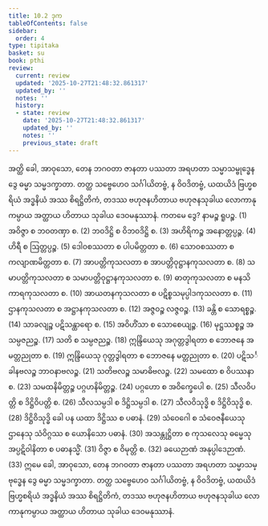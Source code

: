 ```yaml
---
title: 10.2 ဒုက
tableOfContents: false
sidebar:
  order: 4
type: tipitaka
basket: su
book: pthi
review:
  current: review
  updated: '2025-10-27T21:48:32.861317'
  updated_by: ''
  notes: ''
  history:
  - state: review
    date: '2025-10-27T21:48:32.861317'
    updated_by: ''
    notes: ''
    previous_state: draft
---
```



<ReviewStatus review={frontmatter.review} showDetails={true} />

<HypothesisAnnotation frontmatter={frontmatter} />

<DynamicBreadcrumb />

<Division number="304" book="pthi" e="ch" v="8" p="178">

<Paragraph number="783" book="pthi">
အတ္ထိ ခေါ, အာဝုသော, တေန ဘဂဝတာ ဇာနတာ ပဿတာ အရဟတာ သမ္မာသမ္ဗုဒ္ဓေန ဒွေ ဓမ္မာ သမ္မဒက္ခာတာ. တတ္ထ သဗ္ဗေဟေဝ သင်္ဂါယိတဗ္ဗံ, န ဝိဝဒိတဗ္ဗံ, ယထယိဒံ ဗြဟ္မစရိယံ အဒ္ဓနိယံ အဿ စိရဋ္ဌိတိကံ, တဒဿ ဗဟုဇနဟိတာယ ဗဟုဇနသုခါယ လောကာနုကမ္ပာယ အတ္ထာယ ဟိတာယ သုခါယ ဒေဝမနုဿာနံ. ကတမေ ဒွေ?
</Paragraph>

<Paragraph number="784" book="pthi">
နာမဉ္စ ရူပဉ္စ. (1)
</Paragraph>

<Paragraph number="785" book="pthi">
အဝိဇ္ဇာ စ ဘဝတဏှာ စ. (2)
</Paragraph>

<Paragraph number="786" book="pthi">
ဘဝဒိဋ္ဌိ စ ဝိဘဝဒိဋ္ဌိ စ. (3)
</Paragraph>

<Paragraph number="787" book="pthi">
အဟိရိကဉ္စ အနောတ္တပ္ပဉ္စ. (4)
</Paragraph>

<Paragraph number="788" book="pthi">
ဟိရီ စ ဩတ္တပ္ပဉ္စ. (5)
</Paragraph>

<Paragraph number="789" book="pthi">
ဒေါဝစဿတာ စ ပါပမိတ္တတာ စ. (6)
</Paragraph>

<Paragraph number="790" book="pthi">
သောဝစဿတာ စ ကလျာဏမိတ္တတာ စ. (7)
</Paragraph>

<Paragraph number="791" book="pthi">
အာပတ္တိကုသလတာ စ အာပတ္တိဝုဋ္ဌာနကုသလတာ စ. (8)
</Paragraph>

<Paragraph number="792" book="pthi">
သမာပတ္တိကုသလတာ စ သမာပတ္တိဝုဋ္ဌာနကုသလတာ စ. (9)
</Paragraph>

<Paragraph number="793" book="pthi">
ဓာတုကုသလတာ စ မနသိကာရကုသလတာ စ. (10)
</Paragraph>

<Paragraph number="794" book="pthi">
အာယတနကုသလတာ စ ပဋိစ္စသမုပ္ပါဒကုသလတာ စ. (11)
</Paragraph>

<Paragraph number="795" book="pthi">
ဌာနကုသလတာ စ အဋ္ဌာနကုသလတာ စ. (12)
</Paragraph>

<Paragraph number="796" book="pthi">
အဇ္ဇဝဉ္စ လဇ္ဇဝဉ္စ. (13)
</Paragraph>

<Paragraph number="797" book="pthi">
ခန္တိ စ သောရစ္စဉ္စ. (14)
</Paragraph>

<Paragraph number="798" book="pthi">
သာခလျဉ္စ ပဋိသန္ထာရော စ. (15)
</Paragraph>

<Paragraph number="799" book="pthi">
အဝိဟိံသာ စ သောစေယျဉ္စ. (16)
</Paragraph>

<Paragraph number="800" book="pthi">
မုဋ္ဌဿစ္စဉ္စ အသမ္ပဇညဉ္စ. (17)
</Paragraph>

<Paragraph number="801" book="pthi">
သတိ စ သမ္ပဇညဉ္စ. (18)
</Paragraph>

<Paragraph number="802" book="pthi">
ဣန္ဒြိယေသု အဂုတ္တဒွါရတာ စ ဘောဇနေ အမတ္တညုတာ စ. (19)
</Paragraph>

<Paragraph number="803" book="pthi">
ဣန္ဒြိယေသု ဂုတ္တဒွါရတာ စ ဘောဇနေ မတ္တညုတာ စ. (20)
</Paragraph>

<Paragraph number="804" book="pthi">
ပဋိသင်္ခါနဗလဉ္စ ဘာဝနာဗလဉ္စ. (21)
</Paragraph>

<Paragraph number="805" book="pthi">
သတိဗလဉ္စ သမာဓိဗလဉ္စ. (22)
</Paragraph>

<Paragraph number="806" book="pthi">
သမထော စ ဝိပဿနာ စ. (23)
</Paragraph>

<Paragraph number="807" book="pthi">
သမထနိမိတ္တဉ္စ ပဂ္ဂဟနိမိတ္တဉ္စ. (24)
</Paragraph>

<Paragraph number="808" book="pthi">
ပဂ္ဂဟော စ အဝိက္ခေပေါ စ. (25)
</Paragraph>

<Paragraph number="809" book="pthi">
သီလဝိပတ္တိ စ ဒိဋ္ဌိဝိပတ္တိ စ. (26)
</Paragraph>

<Paragraph number="810" book="pthi">
သီလသမ္ပဒါ စ ဒိဋ္ဌိသမ္ပဒါ စ. (27)
</Paragraph>

<Paragraph number="811" book="pthi">
သီလဝိသုဒ္ဓိ စ ဒိဋ္ဌိဝိသုဒ္ဓိ စ. (28)
</Paragraph>

<Paragraph number="812" book="pthi">
ဒိဋ္ဌိဝိသုဒ္ဓိ ခေါ ပန ယထာ ဒိဋ္ဌိဿ စ ပဓာနံ. (29)
</Paragraph>

<Paragraph number="813" book="pthi">
သံဝေဂေါ စ သံဝေဇနီယေသု ဌာနေသု သံဝိဂ္ဂဿ စ ယောနိသော ပဓာနံ. (30)
</Paragraph>

<Paragraph number="814" book="pthi">
အသန္တုဋ္ဌိတာ စ ကုသလေသု ဓမ္မေသု အပ္ပဋိဝါနိတာ စ ပဓာနသ္မိံ. (31)
</Paragraph>

<Paragraph number="815" book="pthi">
ဝိဇ္ဇာ စ ဝိမုတ္တိ စ. (32)
</Paragraph>

<Paragraph number="816" book="pthi">
ခယေဉာဏံ အနုပ္ပါဒေဉာဏံ. (33)
</Paragraph>

<Paragraph number="817" book="pthi">
ဣမေ ခေါ, အာဝုသော, တေန ဘဂဝတာ ဇာနတာ ပဿတာ အရဟတာ သမ္မာသမ္ဗုဒ္ဓေန ဒွေ ဓမ္မာ သမ္မဒက္ခာတာ. တတ္ထ သဗ္ဗေဟေဝ သင်္ဂါယိတဗ္ဗံ, န ဝိဝဒိတဗ္ဗံ, ယထယိဒံ ဗြဟ္မစရိယံ အဒ္ဓနိယံ အဿ စိရဋ္ဌိတိကံ, တဒဿ ဗဟုဇနဟိတာယ ဗဟုဇနသုခါယ လောကာနုကမ္ပာယ အတ္ထာယ ဟိတာယ သုခါယ ဒေဝမနုဿာနံ.
</Paragraph>
</Division>